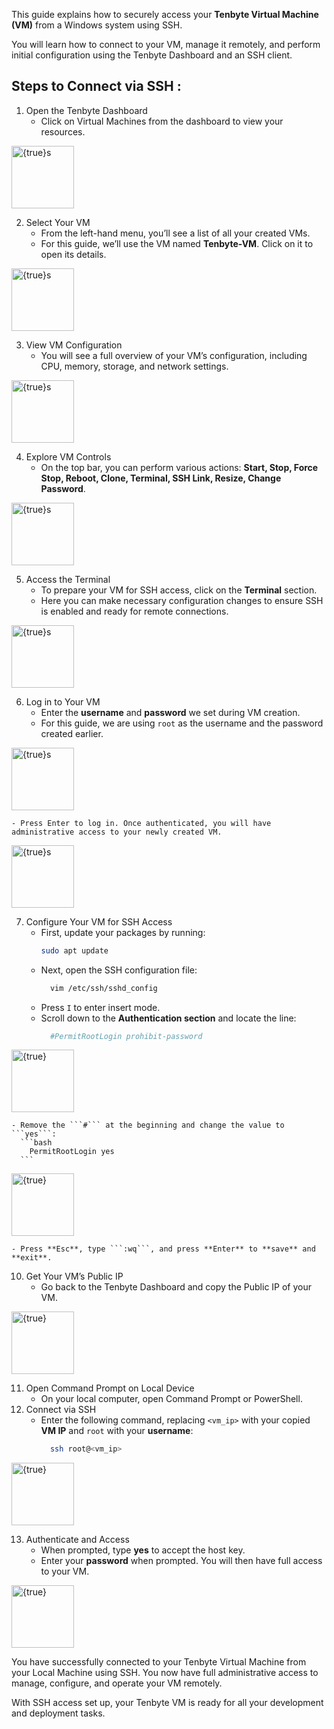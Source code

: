 
This guide explains how to securely access your **Tenbyte Virtual Machine (VM)** from a Windows system using SSH. 

You will learn how to connect to your VM, manage it remotely, and perform initial configuration using the Tenbyte Dashboard and an SSH client.

## Steps to Connect via SSH :

1. Open the Tenbyte Dashboard
    - Click on Virtual Machines from the dashboard to view your resources.

<img
  src="/tenbyte-cloud/SSH-Connection/01.png"
  alt={true}s
  width="100"
/>


2. Select Your VM
    - From the left-hand menu, you’ll see a list of all your created VMs.
    - For this guide, we’ll use the VM named **Tenbyte-VM**. Click on it to open its details.

<img
  src="/tenbyte-cloud/SSH-Connection/02.png"
  alt={true}s
  width="100"
/>

3. View VM Configuration
    - You will see a full overview of your VM’s configuration, including CPU, memory, storage, and network settings.

<img
  src="/tenbyte-cloud/SSH-Connection/03.png"
  alt={true}s
  width="100"
/>

4. Explore VM Controls
    - On the top bar, you can perform various actions: **Start, Stop, Force Stop, Reboot, Clone, Terminal, SSH Link, Resize, Change Password**.

<img
  src="/tenbyte-cloud/SSH-Connection/04.png"
  alt={true}s
  width="100"
/>

5. Access the Terminal
    - To prepare your VM for SSH access, click on the **Terminal** section.
    - Here you can make necessary configuration changes to ensure SSH is enabled and ready for remote connections.

<img
  src="/tenbyte-cloud/SSH-Connection/05.png"
  alt={true}s
  width="100"
/>

6. Log in to Your VM
    - Enter the **username** and **password** we set during VM creation.
    - For this guide, we are using ```root``` as the username and the password created earlier.

<img
  src="/tenbyte-cloud/SSH-Connection/06.png"
  alt={true}s
  width="100"
/>

    - Press Enter to log in. Once authenticated, you will have administrative access to your newly created VM.

<img
  src="/tenbyte-cloud/SSH-Connection/07.png"
  alt={true}s
  width="100"
/>

7. Configure Your VM for SSH Access
    - First, update your packages by running:
      ```bash
      sudo apt update
      ```
    - Next, open the SSH configuration file:
      ```bash
        vim /etc/ssh/sshd_config
      ```
    - Press ```I``` to enter insert mode.
    - Scroll down to the **Authentication section** and locate the line:
      ```bash
        #PermitRootLogin prohibit-password
      ```
<img
  src="/tenbyte-cloud/SSH-Connection/08.png"
  alt={true}
  width="100"
/>

    - Remove the ```#``` at the beginning and change the value to ```yes```:
      ```bash
        PermitRootLogin yes
      ```
<img
  src="/tenbyte-cloud/SSH-Connection/09.png"
  alt={true}
  width="100"
/>

    - Press **Esc**, type ```:wq```, and press **Enter** to **save** and **exit**.

10. Get Your VM’s Public IP
    - Go back to the Tenbyte Dashboard and copy the Public IP of your VM.

<img
  src="/tenbyte-cloud/SSH-Connection/010.png"
  alt={true}
  width="100"
/>

11. Open Command Prompt on Local Device
    - On your local computer, open Command Prompt or PowerShell.
12. Connect via SSH
    - Enter the following command, replacing ```<vm_ip>``` with your copied **VM IP** and ```root``` with your **username**:
      ```bash
        ssh root@<vm_ip>
      ```
<img
  src="/tenbyte-cloud/SSH-Connection/10.png"
  alt={true}
  width="100"
/>

13. Authenticate and Access
    - When prompted, type **yes** to accept the host key.
    - Enter your **password** when prompted. You will then have full access to your VM.

<img
  src="/tenbyte-cloud/SSH-Connection/11.png"
  alt={true}
  width="100"
/>

You have successfully connected to your Tenbyte Virtual Machine from your Local Machine using SSH. You now have full administrative access to manage, configure, and operate your VM remotely.

With SSH access set up, your Tenbyte VM is ready for all your development and deployment tasks.